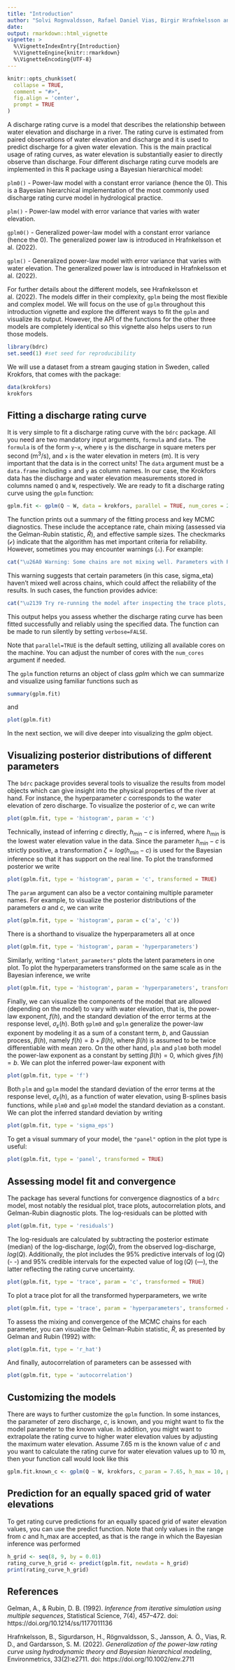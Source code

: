 ```yaml
---
title: "Introduction"
author: "Solvi Rognvaldsson, Rafael Daniel Vias, Birgir Hrafnkelsson and Axel Orn Jansson"
date:
output: rmarkdown::html_vignette
vignette: >
  %\VignetteIndexEntry{Introduction}
  %\VignetteEngine{knitr::rmarkdown}
  %\VignetteEncoding{UTF-8}
---
```


```r
knitr::opts_chunk$set(
  collapse = TRUE,
  comment = "#>",
  fig.align = 'center',
  prompt = TRUE
)
```

A discharge rating curve is a model that describes the relationship between water elevation and discharge in a river. The rating curve is estimated from paired observations of water elevation and discharge and it is used to predict discharge for a given water elevation. This is the main practical usage of rating curves, as water elevation is substantially easier to directly observe than discharge. Four different discharge rating curve models are implemented in this R package using a Bayesian hierarchical model:

```plm0() ``` - Power-law model with a constant error variance (hence the 0). This is a Bayesian hierarchical implementation of the most commonly used discharge rating curve model in hydrological practice.

```plm() ``` - Power-law model with error variance that varies with water elevation.

```gplm0() ``` - Generalized power-law model with a constant error variance (hence the 0). The generalized power law is introduced in Hrafnkelsson et al. (2022).

```gplm() ``` - Generalized power-law model with error variance that varies with water elevation. The generalized power law is introduced in Hrafnkelsson et al. (2022).

For further details about the different models, see Hrafnkelsson et al. (2022). The models differ in their complexity, `gplm` being the most flexible and complex model. We will focus on the use of `gplm` throughout this introduction vignette and explore the different ways to fit the `gplm` and visualize its output. However, the API of the functions for the other three models are completely identical so this vignette also helps users to run those models. 
```r
library(bdrc)
set.seed(1) #set seed for reproducibility
```

We will use a dataset from a stream gauging station in Sweden, called Krokfors, that comes with the package:
```r
data(krokfors)
krokfors
```

## Fitting a discharge rating curve
It is very simple to fit a discharge rating curve with the `bdrc` package. All you need are two mandatory input arguments, `formula` and `data`. The `formula` is of the form `y~x`, where `y` is the discharge in square meters per second (m$^3/$s), and `x` is the water elevation in meters (m). It is very important that the data is in the correct units! The `data` argument must be a `data.frame` including `x` and `y` as column names. In our case, the Krokfors data has the discharge and water elevation measurements stored in columns named `Q` and `W`, respectively. We are ready to fit a discharge rating curve using the `gplm` function:
```r
gplm.fit <- gplm(Q ~ W, data = krokfors, parallel = TRUE, num_cores = 2) # by default parallel=TRUE and the number of cores is detected on the machine
```
The function prints out a summary of the fitting process and key MCMC diagnostics. These include the acceptance rate, chain mixing (assessed via the Gelman-Rubin statistic, $\hat{R}$), and effective sample sizes. The checkmarks (`✔`) indicate that the algorithm has met important criteria for reliability. However, sometimes you may encounter warnings (`⚠`). For example:
```r
cat("\u26A0 Warning: Some chains are not mixing well. Parameters with Rhat > 1.1:\n  - sigma_eta: Rhat = 1.281")
```
This warning suggests that certain parameters (in this case, sigma_eta) haven't mixed well across chains, which could affect the reliability of the results. In such cases, the function provides advice:
```r
cat("\u2139 Try re-running the model after inspecting the trace plots, convergence diagnostics plots, and reviewing the data for potential issues.\n")
```
This output helps you assess whether the discharge rating curve has been fitted successfully and reliably using the specified data. The function can be made to run silently by setting `verbose=FALSE`.

Note that `parallel=TRUE` is the default setting, utilizing all available cores on the machine. You can adjust the number of cores with the `num_cores` argument if needed.


The `gplm` function returns an object of class _gplm_ which we can summarize and visualize using familiar functions such as
```r
summary(gplm.fit)
```

and
```r
plot(gplm.fit)
```

In the next section, we will dive deeper into visualizing the _gplm_ object.

## Visualizing posterior distributions of different parameters
The `bdrc` package provides several tools to visualize the results from model objects which can give insight into the physical properties of the river at hand. For instance, the hyperparameter $c$ corresponds to the water elevation of zero discharge. To visualize the posterior of $c$, we can write
```r
plot(gplm.fit, type = 'histogram', param = 'c')
```

Technically, instead of inferring $c$ directly, $h_{min}-c$ is inferred, where $h_{min}$ is the lowest water elevation value in the data. Since the parameter $h_{min}-c$ is strictly positive, a transformation $\zeta=log(h_{min}-c)$ is used for the Bayesian inference so that it has support on the real line. To plot the transformed posterior we write
```r
plot(gplm.fit, type = 'histogram', param = 'c', transformed = TRUE)
```

The `param` argument can also be a vector containing multiple parameter names. For example, to visualize the posterior distributions of the parameters $a$ and $c$, we can write
```r
plot(gplm.fit, type = 'histogram', param = c('a', 'c'))
```

There is a shorthand to visualize the hyperparameters all at once
```r
plot(gplm.fit, type = 'histogram', param = 'hyperparameters')
```

Similarly, writing `"latent_parameters"` plots the latent parameters in one plot. To plot the hyperparameters transformed on the same scale as in the Bayesian inference, we write
```r
plot(gplm.fit, type = 'histogram', param = 'hyperparameters', transformed = TRUE)
```

Finally, we can visualize the components of the model that are allowed (depending on the model) to vary with water elevation, that is, the power-law exponent, $f(h)$, and the standard deviation of the error terms at the response level, $\sigma_{\varepsilon}(h)$. Both `gplm0` and `gplm` generalize the power-law exponent by modeling it as a sum of a constant term, $b$, and Gaussian process, $\beta(h)$, namely $f(h)=b+\beta(h)$, where $\beta(h)$ is assumed to be twice differentiable with mean zero. On the other hand, `plm` and `plm0` both model the power-law exponent as a constant by setting $\beta(h)=0$, which gives $f(h)=b$. We can plot the inferred power-law exponent with
```r
plot(gplm.fit, type = 'f')
```

Both `plm` and `gplm` model the standard deviation of the error terms at the response level, $\sigma_{\varepsilon}(h)$, as a function of water elevation, using B-splines basis functions, while `plm0` and `gplm0` model the standard deviation as a constant. We can plot the inferred standard deviation by writing
```r
plot(gplm.fit, type = 'sigma_eps')
```

To get a visual summary of your model, the `"panel"` option in the plot type is useful:
```r
plot(gplm.fit, type = 'panel', transformed = TRUE)
```

## Assessing model fit and convergence
The package has several functions for convergence diagnostics of a `bdrc` model, most notably the residual plot, trace plots, autocorrelation plots, and Gelman-Rubin diagnostic plots. The log-residuals can be plotted with 
```r
plot(gplm.fit, type = 'residuals')
```

The log-residuals are calculated by subtracting the posterior estimate (median) of the log-discharge, $log(\hat{Q})$, from the observed log-discharge, $log(Q)$. Additionally, the plot includes the 95% predictive intervals of $\log(Q)$ (- -) and 95% credible intervals for the expected value of $\log(Q)$ (—), the latter reflecting the rating curve uncertainty. 
```r
plot(gplm.fit, type = 'trace', param = 'c', transformed = TRUE)
```

To plot a trace plot for all the transformed hyperparameters, we write
```r
plot(gplm.fit, type = 'trace', param = 'hyperparameters', transformed = TRUE)
```

To assess the mixing and convergence of the MCMC chains for each parameter, you can visualize the Gelman-Rubin statistic, $\hat{R}$, as presented by Gelman and Rubin (1992) with:
```r
plot(gplm.fit, type = 'r_hat')
```

And finally, autocorrelation of parameters can be assessed with
```r
plot(gplm.fit, type = 'autocorrelation')
```

## Customizing the models
There are ways to further customize the `gplm` function. In some instances, the parameter of zero discharge, $c$, is known, and you might want to fix the model parameter to the known value. In addition, you might want to extrapolate the rating curve to higher water elevation values by adjusting the maximum water elevation. Assume 7.65 m is the known value of $c$ and you want to calculate the rating curve for water elevation values up to 10 m, then your function call would look like this
```r
gplm.fit.known_c <- gplm(Q ~ W, krokfors, c_param = 7.65, h_max = 10, parallel = FALSE)
```

## Prediction for an equally spaced grid of water elevations
To get rating curve predictions for an equally spaced grid of water elevation values, you can use the predict function. Note that only values in the range from $c$ and h_max are accepted, as that is the range in which the Bayesian inference was performed
```r
h_grid <- seq(8, 9, by = 0.01)
rating_curve_h_grid <- predict(gplm.fit, newdata = h_grid)
print(rating_curve_h_grid)
```

## References

Gelman, A., & Rubin, D. B. (1992). *Inference from iterative simulation using multiple sequences*, Statistical Science, 7(4), 457–472. doi: https://doi.org/10.1214/ss/1177011136

Hrafnkelsson, B., Sigurdarson, H., Rögnvaldsson, S., Jansson, A. Ö., Vias, R. D., and Gardarsson, S. M. (2022). *Generalization of the power-law rating curve using hydrodynamic theory and Bayesian hierarchical modeling*, Environmetrics, 33(2):e2711. doi: https://doi.org/10.1002/env.2711

